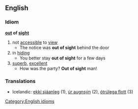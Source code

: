 ==English==
===Idiom===
'''[[out]] of [[sight]]'''
#not [[accessible]] to [[view]]
#* The notice was '''out of sight''' behind the door
#in [[hiding]]
#* You better stay '''out of sight''' for a few days
#[[superb]], [[excellent]]
#* How was the party? '''Out of sight''' man!
[[Category:English idioms]]

===Translations===

*Icelandic: [[ekki sjáanleg]] (1), [[úr augnsýn]] (2), [[ótrúlega flott]] (3)